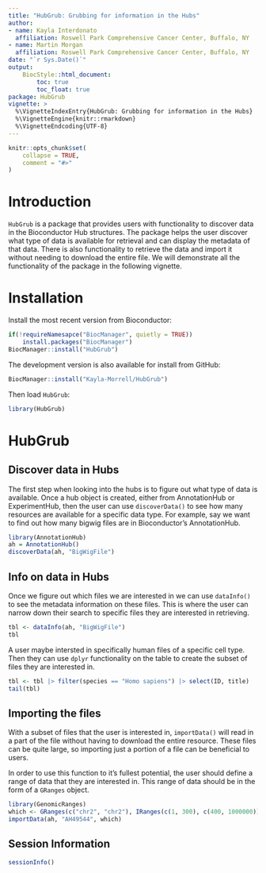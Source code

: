 ```yaml
---
title: "HubGrub: Grubbing for information in the Hubs"
author:
- name: Kayla Interdonato
  affiliation: Roswell Park Comprehensive Cancer Center, Buffalo, NY
- name: Martin Morgan
  affiliation: Roswell Park Comprehensive Cancer Center, Buffalo, NY
date: "`r Sys.Date()`"
output:
    BiocStyle::html_document:
        toc: true
        toc_float: true
package: HubGrub
vignette: >
  %\VignetteIndexEntry{HubGrub: Grubbing for information in the Hubs}
  %\VignetteEngine{knitr::rmarkdown}
  %\VignetteEndcoding{UTF-8}
---
```


```r
knitr::opts_chunk$set(
    collapse = TRUE,
    comment = "#>"
)
```

# Introduction

`HubGrub` is a package that provides users with functionality to discover data
in the Bioconductor Hub structures. The package helps the user discover what
type of data is available for retrieval and can display the metadata of that
data. There is also functionality to retrieve the data and import it without
needing to download the entire file. We will demonstrate all the functionality
of the package in the following vignette.

# Installation
Install the most recent version from Bioconductor:

```r
if(!requireNamesapce("BiocManager", quietly = TRUE))
    install.packages("BiocManager")
BiocManager::install("HubGrub")
``` 

The development version is also available for install from GitHub:

```r
BiocManager::install("Kayla-Morrell/HubGrub")
```

Then load `HubGrub`:

```r
library(HubGrub)
```

# HubGrub

## Discover data in Hubs

The first step when looking into the hubs is to figure out what type of data is
available. Once a hub object is created, either from AnnotationHub or
ExperimentHub, then the user can use `discoverData()` to see how many resources
are available for a specific data type. For example, say we want to find out how
many bigwig files are in Bioconductor's AnnotationHub.

```r
library(AnnotationHub)
ah = AnnotationHub()
discoverData(ah, "BigWigFile")
```

## Info on data in Hubs

Once we figure out which files we are interested in we can use `dataInfo()` to
see the metadata information on these files. This is where the user can narrow
down their search to specific files they are interested in retrieving.

```r
tbl <- dataInfo(ah, "BigWigFile")
tbl
```

A user maybe intersted in specifically human files of a specific cell type. Then
they can use `dplyr` functionality on the table to create the subset of files
they are interested in. 

```r
tbl <- tbl |> filter(species == "Homo sapiens") |> select(ID, title)
tail(tbl)
```

## Importing the files

With a subset of files that the user is interested in, `importData()` will read
in a part of the file without having to download the entire resource. These
files can be quite large, so importing just a portion of a file can be
beneficial to users.

In order to use this function to it's fullest potential, the user should define
a range of data that they are interested in. This range of data should be in the
form of a `GRanges` object.

```r
library(GenomicRanges)
which <- GRanges(c("chr2", "chr2"), IRanges(c(1, 300), c(400, 1000000)))
importData(ah, "AH49544", which)
```

## Session Information

```r
sessionInfo()
```
